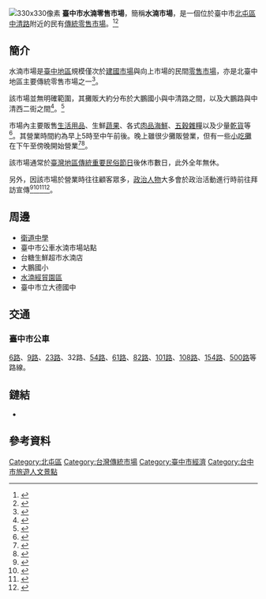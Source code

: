 [[File:Shuei-nan_market.jpg|330x330像素]]
'''臺中市水湳零售市場'''，簡稱'''水湳市場'''，是一個位於臺中市[[北屯區|北屯區]][[中清路|中清路]]附近的民有[[傳統市場|傳統零售市場]]。<ref>{{Cite web |url=http://www.economic.taichung.gov.tw/public/Data/111015/622615314071.pdf |title=臺中市政府經濟發展局 |accessdate=2016-12-09 |archive-date=2016-12-20 |archive-url=https://web.archive.org/web/20161220121841/http://www.economic.taichung.gov.tw/public/Data/111015/622615314071.pdf |dead-url=no }}</ref><ref>{{Cite web|url=http://www.economic.taichung.gov.tw/ct.asp?xItem=1670405&ctNode=26481&mp=111015|title=@預備用@|accessdate=2016-12-09|date=2016-02-25|last=謝俊豪|work=www.economic.taichung.gov.tw|archive-date=2016-12-09|archive-url=https://web.archive.org/web/20161209011149/http://www.economic.taichung.gov.tw/ct.asp?xItem=1670405&ctNode=26481&mp=111015|dead-url=no}}</ref>
== 簡介 ==
水湳市場是[[臺中市|臺中地區]]規模僅次於[[台中建國市場|建國市場]]與向上市場的民間[[零售|零售]][[市场|市場]]，亦是北臺中地區主要傳統零售市場之一<ref>{{Cite news|url=http://www.appledaily.com.tw/appledaily/article/property/20160813/37345261/|title=中清水湳生活圈 2~3房千萬起吸睛|last=|first=|date=|work=|newspaper=蘋果日報|accessdate=2016-12-09|language=zh-TW|archive-date=2016-12-20|archive-url=https://web.archive.org/web/20161220090926/http://www.appledaily.com.tw/appledaily/article/property/20160813/37345261/|dead-url=no}}</ref>。 

該市場並無明確範圍，其攤販大約分布於大鵬國小與中清路之間，以及大鵬路與中清西二街之間<ref>{{Cite web|url=https://www.google.com.tw/maps/place/%E6%B0%B4%E6%B9%B3%E5%B8%82%E5%A0%B4(%E4%B8%AD%E6%B8%85%E8%B7%AF)/@24.1763077,120.6657982,18.01z/data=!4m5!3m4!1s0x0:0x37d35298587b4394!8m2!3d24.177574!4d120.668914|title=Google 地圖|accessdate=2016-12-09|work=Google 地圖}}</ref>。<ref>{{Cite news|url=http://www.mobile01.com/waypointtopicdetail.php?f=195&t=1651095|title=成長的好滋味~水湳市場美食集錦|date=2010-07-13|accessdate=2016-12-09|archive-date=2016-12-20|archive-url=https://web.archive.org/web/20161220154541/http://www.mobile01.com/waypointtopicdetail.php?f=195&t=1651095|dead-url=no}}</ref>

市場內主要販售[[生活用品|生活用品]]、生鮮[[蔬果|蔬果]]、各式[[肉品|肉品]][[海鮮|海鮮]]、[[杂粮|五穀雜糧]]以及少量[[乾貨|乾貨]]等<ref>{{Cite news|url=http://viviyu.pixnet.net/blog/post/30494744-%5B%E6%97%85%E9%81%8A%EF%BC%8E%E5%8F%B0%E4%B8%AD%5D%E6%B0%B4%E6%B9%B3%E5%B8%82%E5%A0%B4%E9%80%9B%E6%97%A9%E5%B8%82~%E8%A5%BF%E5%B1%AF%E5%8D%80|title=[旅遊．台中]水湳市場逛早市~西屯區 @ 『VIVIYU小世界』~遊遍全台．放眼世界 :: 痞客邦 PIXNET ::|last=(viviyu)|first=VIVIYU|newspaper=『VIVIYU小世界』~遊遍全台．放眼世界|accessdate=2016-12-09|language=zh-TW|archive-date=2017-01-13|archive-url=https://web.archive.org/web/20170113015608/http://viviyu.pixnet.net/blog/post/30494744-%5b%e6%97%85%e9%81%8a%ef%bc%8e%e5%8f%b0%e4%b8%ad%5d%e6%b0%b4%e6%b9%b3%e5%b8%82%e5%a0%b4%e9%80%9b%e6%97%a9%e5%b8%82%7e%e8%a5%bf%e5%b1%af%e5%8d%80|dead-url=no}}</ref>。其營業時間約為早上5時至中午前後。晚上雖很少攤販營業，但有一些[[小吃店|小吃攤]]在下午至傍晚開始營業<ref>{{Cite news|url=http://lovetwhotel.com/%E6%B0%B4%E6%B9%B3%E5%B8%82%E5%A0%B4%E6%9D%B1%E5%B1%B1%E9%B4%A8%E9%A0%AD/|title=【台中排隊美食】水湳市場東山鴨頭+30年老攤豆花 - love生活旅遊札記-全台旅遊住宿資訊|last=love生活旅遊札記-全台旅遊住宿資訊|date=2015-01-27|newspaper=love生活旅遊札記-全台旅遊住宿資訊|accessdate=2016-12-09|language=zh-TW|archive-date=2016-12-20|archive-url=https://web.archive.org/web/20161220085440/http://lovetwhotel.com/%E6%B0%B4%E6%B9%B3%E5%B8%82%E5%A0%B4%E6%9D%B1%E5%B1%B1%E9%B4%A8%E9%A0%AD/|dead-url=no}}</ref><ref>{{Cite news|url=http://nw0912.pixnet.net/blog/post/31046963-%E6%B0%B4%E6%B9%B3%E5%B8%82%E5%A0%B4%E5%B0%8F%E5%90%83%E5%85%A8%E5%88%B6%E9%9C%B8(%E4%B8%8A%E9%9B%86)%EF%BC%9A%E5%B0%8F%E5%85%AD%E9%8D%8B%E8%B2%BC%E3%80%81%E7%B4%85%E8%BE%A3|title=水湳市場小吃全制霸(上集)：小六鍋貼、紅辣椒魷魚羹、蚵仔煎 @ 娜塔不邋遢 :: 痞客邦 PIXNET ::|last=(nw0912)|first=I'm Nata|newspaper=娜塔不邋遢|accessdate=2016-12-09|language=zh-TW|archive-date=2017-01-13|archive-url=https://web.archive.org/web/20170113045607/http://nw0912.pixnet.net/blog/post/31046963-%e6%b0%b4%e6%b9%b3%e5%b8%82%e5%a0%b4%e5%b0%8f%e5%90%83%e5%85%a8%e5%88%b6%e9%9c%b8%28%e4%b8%8a%e9%9b%86%29%ef%bc%9a%e5%b0%8f%e5%85%ad%e9%8d%8b%e8%b2%bc%e3%80%81%e7%b4%85%e8%be%a3|dead-url=no}}</ref>。

該市場通常於[[中華民國節日與歲時列表#其他傳統歲時參考|臺灣地區傳統重要民俗節日]]後休市數日，此外全年無休。

另外，因該市場於營業時往往顧客眾多，[[政治人物|政治人物]]大多會於政治活動進行時前往拜訪宣傳<ref>{{Cite news|url=http://udn.com/news/story/10582/2148037|title=台中／反核食連署 多處1小時千人簽名|last=聯合新聞網|first=|date=|work=|newspaper=聯合新聞網|accessdate=2016-12-09|archive-date=2016-12-09|archive-url=https://web.archive.org/web/20161209015055/http://udn.com/news/story/10582/2148037|dead-url=no}}</ref><ref>{{Cite news|url=http://news.ltn.com.tw/news/politics/breakingnews/1906744|title=反日本核災區食品進口 中市多民代展開連署 - 政治 - 自由時報電子報|accessdate=2016-12-09|archive-date=2016-12-05|archive-url=https://web.archive.org/web/20161205122146/http://news.ltn.com.tw/news/politics/breakingnews/1906744|dead-url=no}}</ref><ref>{{Cite news|url=http://www.taiwanhot.net/?p=400171|title=國民黨反核食公投連署　台中各區同步展開|last=|first=|date=|work=|newspaper=台灣好新聞報 TaiwanHot.net|accessdate=2016-12-09|archive-date=2016-12-09|archive-url=https://web.archive.org/web/20161209014604/http://www.taiwanhot.net/?p=400171|dead-url=no}}</ref><ref>{{Cite news|url=http://udn.com/news/story/3/2147034|title=反核災食品中市民代辦連署 民眾:公聽會草率才簽名|last=聯合新聞網|first=|date=|work=|newspaper=即時|accessdate=2016-12-09|archive-date=2016-12-09|archive-url=https://web.archive.org/web/20161209014438/http://udn.com/news/story/3/2147034|dead-url=no}}</ref>。

== 周邊 ==
* [[臺中市私立衛道高級中學|衛道中學]]
* 臺中市公車水湳市場站點
* 台糖生鮮超市水湳店
* 大鵬國小
* [[臺中水湳經貿生態園區|水湳經貿園區]]
* 臺中市立大德國中

== 交通 ==

=== 臺中市公車 ===
[[台中市公車6路|6路]]、[[台中市公車9路|9路]]、[[台中市公車23路|23路]]、32路、[[台中市公車54路|54路]]、[[台中市公車61路|61路]]、[[台中市公車82路|82路]]、[[台中市公車101路|101路]]、[[台中市公車108路|108路]]、[[台中市公車154路|154路]]、[[台中市公車500路|500路]]等路線。

== 鏈結 ==
*{{commonscat-inline|Shuei-nan market}}

== 參考資料 ==
{{reflist|3}}

[[Category:北屯區|Category:北屯區]]
[[Category:台灣傳統市場|Category:台灣傳統市場]]
[[Category:臺中市經濟|Category:臺中市經濟]]
[[Category:台中市旅遊人文景點|Category:台中市旅遊人文景點]]
